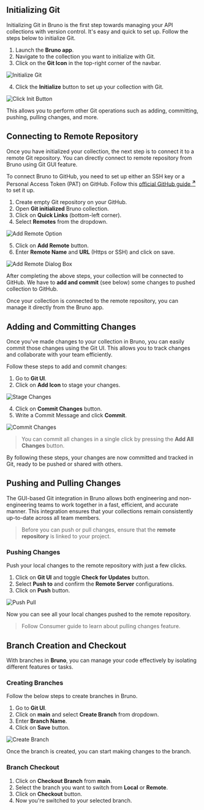 
## Initializing Git

Initializing Git in Bruno is the first step towards managing your API collections with version control. It's easy and quick to set up. Follow the steps below to initialize Git.

1. Launch the **Bruno app**.
2. Navigate to the collection you want to initialize with Git.
3. Click on the **Git Icon** in the top-right corner of the navbar.

![Initialize Git](/screenshots/git-integration/git-gui/1-init-git.webp)

4. Click the **Initialize** button to set up your collection with Git.

![Click Init Button](/screenshots/git-integration/git-gui/2-click-init-button.webp)

This allows you to perform other Git operations such as adding, committing, pushing, pulling changes, and more.

## Connecting to Remote Repository

Once you have initialized your collection, the next step is to connect it to a remote Git repository.
You can directly connect to remote repository from Bruno using Git GUI feature.

To connect Bruno to GitHub, you need to set up either an SSH key or a Personal Access Token (PAT) on GitHub. Follow this [official GitHub guide <strong><sup>↗</sup></strong>](https://docs.github.com/en/authentication/keeping-your-account-and-data-secure/managing-your-personal-access-tokens) to set it up.

1. Create empty Git repository on your GitHub.
2. Open **Git initialized** Bruno collection.
3. Click on **Quick Links** (bottom-left corner).
4. Select **Remotes** from the dropdown.

![Add Remote Option](/screenshots/git-integration/git-gui/5-add-remote-option.webp)

5. Click on **Add Remote** button.
6. Enter **Remote Name** and **URL** (Https or SSH) and click on save.


![Add Remote Dialog Box](/screenshots/git-integration/git-gui/6-add-remote-dialogbox.webp)




After completing the above steps, your collection will be connected to GitHub. We have to **add and commit** (see below) some changes to pushed collection to GitHub.


Once your collection is connected to the remote repository, you can manage it directly from the Bruno app.

## Adding and Committing Changes

Once you've made changes to your collection in Bruno, you can easily commit those changes using the Git UI. This allows you to track changes and collaborate with your team efficiently.

Follow these steps to add and commit changes:

1. Go to **Git UI**. 
2. Click on **Add Icon** to stage your changes.

![Stage Changes](/screenshots/git-integration/git-gui/3-stage-changes.webp)

4. Click on **Commit Changes** button.
5. Write a Commit Message and click **Commit**.

![Commit Changes](/screenshots/git-integration/git-gui/4-commit-changes.webp)

> You can commit all changes in a single click by pressing the **Add All Changes** button.

By following these steps, your changes are now committed and tracked in Git, ready to be pushed or shared with others.

## Pushing and Pulling Changes

The GUI-based Git integration in Bruno allows both engineering and non-engineering teams to work together in a fast, efficient, and accurate manner. This integration ensures that your collections remain consistently up-to-date across all team members.

> Before you can push or pull changes, ensure that the **remote repository** is linked to your project.

### Pushing Changes

Push your local changes to the remote repository with just a few clicks.

1. Click on **Git UI** and toggle **Check for Updates** button.
2. Select **Push to** and confirm the **Remote Server** configurations.
3. Click on **Push** button.

![Push Pull](/screenshots/git-integration/git-gui/8-push-pull.webp)

Now you can see all your local changes pushed to the remote repository.

> Follow Consumer guide to learn about pulling changes feature.

## Branch Creation and Checkout

With branches in **Bruno**, you can manage your code effectively by isolating different features or tasks.

### Creating Branches

Follow the below steps to create branches in Bruno.

1. Go to **Git UI**.
2. Click on **main** and select **Create Branch** from dropdown.
3. Enter **Branch Name**.
4. Click on **Save** button.

![Create Branch](/screenshots/git-integration/git-gui/7-create-branch.webp)

Once the branch is created, you can start making changes to the branch.

### Branch Checkout

1. Click on **Checkout Branch** from **main**.
2. Select the branch you want to switch from **Local** or **Remote**.
3. Click on **Checkout** button.
4. Now you're switched to your selected branch.

